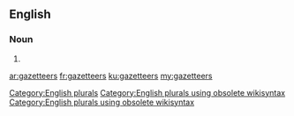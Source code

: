 ==English==

===Noun===
{{head|en}}

# {{plural of|gazetteer}}

[[Category:English plurals]][[Category:English plurals using obsolete wikisyntax]][[Category:English plurals using obsolete wikisyntax]]

[[ar:gazetteers]]
[[fr:gazetteers]]
[[ku:gazetteers]]
[[my:gazetteers]]